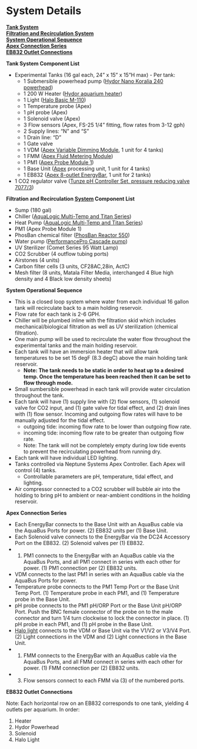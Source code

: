 # System Details

[**Tank System**](#Tank_System)  
[**Filtration and Recirculation System**](#Filtration_and_Recirculation_System)  
[**System Operational Sequence**](#System_Operational_Sequence)  
[**Apex Connection Series**](#Apex_Connection_Series)  
[**EB832 Outlet Connections**](#EB832_Outlet_Connections)  


<a name="Tank_System"></a> **Tank System Component List**

- Experimental Tanks (16 gal each, 24" x 15" x 15"H max) - Per tank:  
  - 1 Submersible powerhead pump ([Hydor Nano Koralia 240 powerhead](Manuals/Hydor_Nano_Pump.pdf))  
  - 1 200 W Heater ([Hydor aquarium heater](Manuals/Hydor_Heater.pdf))  
  - 1 Light ([Halo Basic M-110](Manuals/Apex_Halo.pdf))  
  - 1 Temperature probe (Apex)  
  - 1 pH probe (Apex)  
  - 1 Solenoid valve (Apex)  
  - 3 Flow sensors (Apex, FS-25 1/4" fitting, flow rates from 3-12 gph)  
  - 2 Supply lines: "N" and "S"
  - 1 Drain line: "D"
  - 1 Gate valve  
  - 1 VDM ([Apex Variable Dimming Module](Manuals/VDM_manual.pdf), 1 unit for 4 tanks)  
  - 1 FMM ([Apex Fluid Metering Module](https://www.neptunesystems.com/getstarted/fmk/))  
  - 1 PM1 ([Apex Probe Module 1](Manuals/PM1_manual.pdf))  
  - 1 Base Unit ([Apex](Manuals/Apex_Comprehensive_Reference_Manual.pdf) processing unit, 1 unit for 4 tanks)  
  - 1 EB832 ([Apex 8-outlet EnergyBar](Manuals/EB832_Guide.pdf), 1 unit for 2 tanks)  
- 1 CO2 regulator valve ([Tunze pH Controller Set, pressure reducing valve   7077/3](Manuals/Tunze_CO2_Regulator.pdf))  
  
<a name="Filtration_and_Recirculation_System"></a> **Filtration and Recirculation [System](https://github.com/dbarnas/Mesocosm_User_Manual/blob/master/Manuals/Filtration_Skid_Build_Package.pdf) Component List**

- Sump (180 gal)  
- Chiller ([AquaLogic Multi-Temp and Titan Series](Manuals/AquaLogic_Chiller.pdf))  
- Heat Pump ([AquaLogic Multi-Temp and Titan Series](Manuals/AquaLogic_Chiller.pdf))  
- PM1 (Apex Probe Module 1)  
- PhosBan chemical filter ([PhosBan Reactor 550](Manuals/Phosban_Reactor.pdf))  
- Water pump ([PerformancePro Cascade pump](Manuals/Complete_Cascade.pdf))  
- UV Sterilizer (Comet Series 95 Watt Lamp)  
- CO2 Scrubber (4 outflow tubing ports) 
- Airstones (4 units)  
- Carbon filter cells (3 units, CF28AC,28in, ActC)  
- Mesh filter (8 units, Matala Filter Media, interchanged 4 Blue high density and 4 Black low density sheets)  

<a name="System_Operational_Sequence"></a> **System Operational Sequence**

- This is a closed loop system where water from each individual 16 gallon tank will recirculate back to a main holding reservoir.  
- Flow rate for each tank is  2-6 GPH.  
- Chiller will be plumbed inline with the filtration skid which includes mechanical/biological filtration as well as UV sterilization (chemical filtration).  
- One main pump will be used to recirculate the water flow throughout the experimental tanks and the main holding reservoir.  
- Each tank will have an immersion heater that will allow tank temperatures to be set 15 degF (8.3 degC) above the main holding tank reservoir.  
  - **Note: The tank needs to be static in order to heat up to a desired temp.  Once the temperature has been reached then it can be set to flow through mode.**  
- Small sumbersible powerhead in each tank will provide water circulation throughout the tank.  
- Each tank will have (1) supply line with (2) flow sensors, (1) solenoid valve for CO2 input, and (1) gate   valve for tidal effect, and (2) drain lines with (1) flow sensor.  Incoming and outgoing flow rates will have to be manually adjusted for the tidal effect.  
  - outgoing tide: incoming flow rate to be lower than outgoing flow rate.  
  - incoming tide: incoming flow rate to be greater than outgoing flow rate.  
  - Note: The tank will not be completely empty during low tide events to prevent the recirculating powerhead from running dry.  
- Each tank will have individual LED lighting.  
- Tanks controlled via Neptune Systems Apex Controller.  Each Apex will control (4) tanks.  
  - Controllable parameters are pH, temperature, tidal effect, and lighting.  
- Air compressor connected to a CO2 scrubber will bubble air into the holding to bring pH to ambient or near-ambient conditions in the holding reservoir.  

<a name="Apex_Connection_Series"></a> **Apex Connection Series**

- Each EnergyBar connects to the Base Unit with an AquaBus cable via the AquaBus Ports for power.  (2) EB832 units per (1) Base Unit.  
- Each Solenoid valve connects to the EnergyBar via the DC24 Accessory Port on the EB832.  (2) Solenoid valves per (1) EB832.  
- (1) PM1 connects to the EnergyBar with an AquaBus cable via the AquaBus Ports, and all PM1 connect in series with each other for power.  (1) PM1 connection per (2) EB832 units.  
- VDM connects to the last PM1 in series with an AquaBus cable via the AquaBus Ports for power.  
- Temperature probe connects to the PM1 Temp Port or the Base Unit Temp Port.  (1) Temperature probe in each PM1, and (1) Temperature probe in the Base Unit.  
- pH probe connects to the PM1 pH/ORP Port or the Base Unit pH/ORP Port.  Push the BNC female connector of the probe on to the male connector and turn 1/4 turn clockwise to lock the connector in place.  (1) pH probe in each PM1, and (1) pH probe in the Base Unit.  
- [Halo light](Manuals/HALO_Quick_Start_Guide.pdf) connects to the VDM or Base Unit via the V1/V2 or V3/V4 Port.  (2) Light connections in the VDM and (2) Light connections in the Base Unit.  
- (1) FMM connects to the EnergyBar with an AquaBus cable via the AquaBus Ports, and all FMM connect in series with each other for power.  (1) FMM connection per (2) EB832 units.  
- (3) Flow sensors connect to each FMM via (3) of the numbered ports.  

<a name="EB832_Outlet_Connections"></a> **EB832 Outlet Connections**

Note: Each horizontal row on an EB832 corresponds to one tank, yielding 4 outlets per aquarium. In order:  

1. Heater  
1. Hydor Powerhead 
1. Solenoid  
1. Halo Light  

